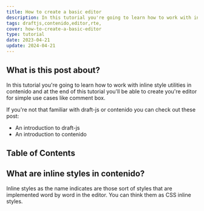 ```yaml
---
title: How to create a basic editor
description: In this tutorial you're going to learn how to work with inline style utilities in contenido and at the end of this tutorial you'll be able to create you're editor for simple use cases like comment box.
tags: draftjs,contenido,editor,rte,
cover: how-to-create-a-basic-editor
type: tutorial
date: 2023-04-21
update: 2024-04-21
---
```


## What is this post about?

In this tutorial you're going to learn how to work with inline style utilities in contenido
and at the end of this tutorial you'll be able to create you're editor for simple use cases
like comment box.

If you're not that familiar with draft-js or contenido you can check out these post:

- An introduction to draft-js
- An introduction to contenido

## Table of Contents

## What are inline styles in contenido?

Inline styles as the name indicates are those sort of styles that are implemented word by word
in the editor. You can think them as CSS inline styles.
